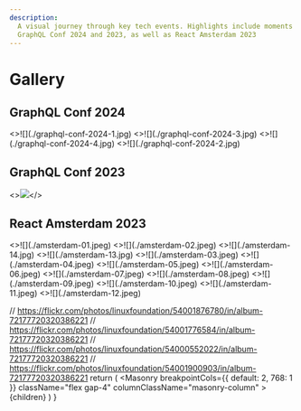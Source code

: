 ```yaml
---
description:
  A visual journey through key tech events. Highlights include moments from
  GraphQL Conf 2024 and 2023, as well as React Amsterdam 2023
---
```



# Gallery

## GraphQL Conf 2024

<Grid>
<>![](./graphql-conf-2024-1.jpg)</>
<>![](./graphql-conf-2024-3.jpg)</>
<>![](./graphql-conf-2024-4.jpg)</>
<>![](./graphql-conf-2024-2.jpg)</>

</Grid>

## GraphQL Conf 2023

<>![](./graphql-conf-2023.webp)</>

## React Amsterdam 2023

<Grid>
  <>![](./amsterdam-01.jpeg)</>
  <>![](./amsterdam-02.jpeg)</>
  <>![](./amsterdam-14.jpg)</>
  <>![](./amsterdam-13.jpg)</>
  <>![](./amsterdam-03.jpeg)</>
  <>![](./amsterdam-04.jpeg)</>
  <>![](./amsterdam-05.jpeg)</>
  <>![](./amsterdam-06.jpeg)</>
  <>![](./amsterdam-07.jpeg)</>
  <>![](./amsterdam-08.jpeg)</>
  <>![](./amsterdam-09.jpeg)</>
  <>![](./amsterdam-10.jpeg)</>
  <>![](./amsterdam-11.jpeg)</>
  <>![](./amsterdam-12.jpeg)</>
</Grid>

  // https://flickr.com/photos/linuxfoundation/54001876780/in/album-72177720320386221
  // https://flickr.com/photos/linuxfoundation/54001776584/in/album-72177720320386221
  // https://flickr.com/photos/linuxfoundation/54000552022/in/album-72177720320386221
  // https://flickr.com/photos/linuxfoundation/54001900903/in/album-72177720320386221
  return (
    <Masonry
      breakpointCols={{ default: 2, 768: 1 }}
      className="flex gap-4"
      columnClassName="masonry-column"
    >
      {children}
    </Masonry>
  )
}
